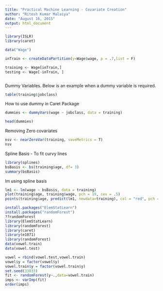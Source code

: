 ```yaml
---
title: "Practical Machine Learning - Covariate Creation"
author: "Ritesh Kumar Malaiya"
date: "August 16, 2015"
output: html_document
---
```


```r

library(ISLR)
library(caret)

data("Wage")

inTrain <- createDataPartition(y=Wage$wage, p = .7,list = F)

training <- Wage[inTrain,]
testing <- Wage[-inTrain, ]



```

Dummy Variables. Below is an example when a dummy variable is required.

```r
table(training$jobclass)
```

How to use dummy in Caret Package

```r

dummies <- dummyVars(wage ~ jobclass, data = training)

head(dummies)

```

Removing Zero covariates

```r
nsv <- nearZeroVar(training, saveMetrics = T)
nsv
```

Spline Basis - To fit curvy lines
```r
library(splines)
bsBasis <- bs(training$age, df= 3)
summary(bsBasis)
```

lm using spline basis
```r
lm1 <- lm(wage ~ bsBasis, data = training)
plot(training$age, training$wage, pch = 19, cex = .5)
points(training$age, predict(lm1, newdata=training), col = "red", pch = 19, cex = .5)
```

```r
install.packages("ElemStatLearn")
install.packages("randomForest")
??randomForest
library(ElemStatLearn)
library(randomForest)
library(caret)
library(e1071)
library(randomForest)
data(vowel.train)
data(vowel.test) 

vowel = rbind(vowel.test,vowel.train)
vowel$y = factor(vowel$y) 
vowel.train$y = factor(vowel.train$y) 
set.seed(33833)
fit <- randomForest(y~.,data=vowel.train)
imps <- varImp(fit)
order(imps)



```